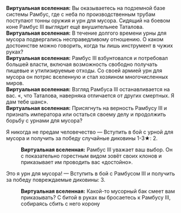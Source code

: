 {{Диалог Начало}}
:'''Виртуальная вселенная:''' Вы оказываетесь на подземной базе системы Рамбус, где с неба по производственным трубам поступают тонны оружия и урн для мусора. Сидящий на боевом коне Рамбус III выглядит ещё внушительнее Таталова.
:'''Виртуальная вселенная:''' В течение долгого времени урны для мусора подвергались несправедливому отношению. О каком достоинстве можно говорить, когда ты лишь инструмент в чужих руках?
:'''Виртуальная вселенная:''' Рамбус III взбунтовался и потребовал большей власти, включая возможность свободно получать пищевые и утилизируемые отходы. Со своей армией урн для мусора он потряс вселенную и стал хозяином многочисленных миров.
:'''Виртуальная вселенная:''' Взгляд Рамбуса III останавливается на вас. «{{MC|ж=Героиня|м=Герой}}, что {{MC|ж=одолела|м=одолел}} Таталова, наверняка отличается от других смертных. Я дам тебе шанс».
:'''Виртуальная вселенная:''' Присягнуть на верность Рамбусу III и признать императора или остаться {{MC|ж=верной|м=верным}} своему делу и продолжить борьбу с урнами для мусора?
:{{Диалог|Звезда}} Я никогда не предам человечество &mdash; Вступить в бой с урной для мусора и получить за победу случайные диковины 1-3★: 2.
::'''Виртуальная вселенная:''' Рамбус III уважает ваш выбор. Он с показательно горестным видом зовёт своих клонов и приказывает им проводить вас «достойно».
:{{Диалог|Звезда}} Это я {{MC|ж=королева|м=король}} урн для мусора! &mdash; Вступить в бой с Рамбусом III и получить за победу повреждаемые диковины: 3.
::'''Виртуальная вселенная:''' Какой-то мусорный бак смеет вам приказывать? С битой в руках вы бросаетесь к Рамбусу III, собираясь сбить с него корону
{{Диалог Конец}}